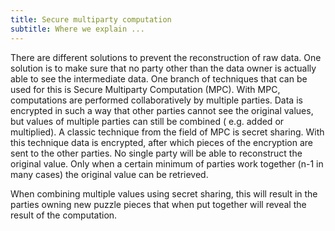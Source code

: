 ```yaml
---
title: Secure multiparty computation
subtitle: Where we explain ...
---
```

 
There are different solutions to prevent the reconstruction of raw data. One solution is to make sure that no party other than the data owner is actually able to see the intermediate data. One branch of techniques that can be used for this is Secure Multiparty Computation (MPC). With MPC, computations are performed collaboratively by multiple parties. Data is encrypted in such a way that other parties cannot see the original values, but values of multiple parties can still be combined ( e.g. added or multiplied). A classic technique from the field of MPC is secret sharing. With this technique data is encrypted, after which pieces of the encryption are sent to the other parties. No single party will be able to reconstruct the original value. Only when a certain minimum of parties work together (n-1 in many cases) the original value can be retrieved.

When combining multiple values using secret sharing, this will result in the parties owning new puzzle pieces that when put together will reveal the result of the computation.
